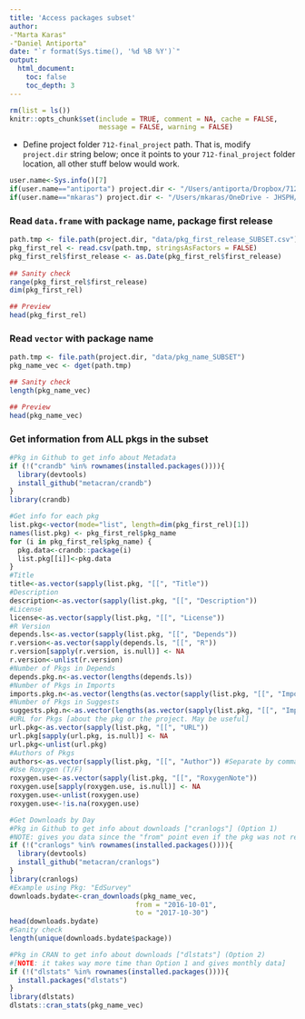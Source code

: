 ```yaml
---
title: 'Access packages subset'
author: 
-"Marta Karas"
-"Daniel Antiporta"
date: "`r format(Sys.time(), '%d %B %Y')`"
output: 
  html_document:
    toc: false
    toc_depth: 3
---
```



```r
rm(list = ls())
knitr::opts_chunk$set(include = TRUE, comment = NA, cache = FALSE, 
                      message = FALSE, warning = FALSE)

```

* Define project folder `712-final_project` path. That is, modify `project.dir` string below; once it points to your `712-final_project` folder location, all other stuff below would work. 

```r
user.name<-Sys.info()[7]
if(user.name=="antiporta") project.dir <- "/Users/antiporta/Dropbox/712-final_project/"
if(user.name=="mkaras") project.dir <- "/Users/mkaras/OneDrive - JHSPH/JHU/711-ADV_DATA_SCIENCE/712-final_project"
```


### Read `data.frame` with package name, package first release 

```r
path.tmp <- file.path(project.dir, "data/pkg_first_release_SUBSET.csv")
pkg_first_rel <- read.csv(path.tmp, stringsAsFactors = FALSE)
pkg_first_rel$first_release <- as.Date(pkg_first_rel$first_release)
  
## Sanity check
range(pkg_first_rel$first_release)
dim(pkg_first_rel)

## Preview
head(pkg_first_rel)
```

### Read `vector` with package name

```r
path.tmp <- file.path(project.dir, "data/pkg_name_SUBSET")
pkg_name_vec <- dget(path.tmp)

## Sanity check
length(pkg_name_vec)

## Preview
head(pkg_name_vec)
```

### Get information from ALL pkgs in the subset
```r
#Pkg in Github to get info about Metadata
if (!("crandb" %in% rownames(installed.packages()))){
  library(devtools)
  install_github("metacran/crandb")
}
library(crandb)
```

```r
#Get info for each pkg
list.pkg<-vector(mode="list", length=dim(pkg_first_rel)[1])
names(list.pkg) <- pkg_first_rel$pkg_name
for (i in pkg_first_rel$pkg_name) {
  pkg.data<-crandb::package(i)
  list.pkg[[i]]<-pkg.data
}
#Title
title<-as.vector(sapply(list.pkg, "[[", "Title"))
#Description
description<-as.vector(sapply(list.pkg, "[[", "Description"))
#License
license<-as.vector(sapply(list.pkg, "[[", "License"))
#R Version
depends.ls<-as.vector(sapply(list.pkg, "[[", "Depends"))
r.version<-as.vector(sapply(depends.ls, "[[", "R"))
r.version[sapply(r.version, is.null)] <- NA
r.version<-unlist(r.version)
#Number of Pkgs in Depends
depends.pkg.n<-as.vector(lengths(depends.ls))
#Number of Pkgs in Imports
imports.pkg.n<-as.vector(lengths(as.vector(sapply(list.pkg, "[[", "Imports"))))
#Number of Pkgs in Suggests
suggests.pkg.n<-as.vector(lengths(as.vector(sapply(list.pkg, "[[", "Imports"))))
#URL for Pkgs [about the pkg or the project. May be useful]
url.pkg<-as.vector(sapply(list.pkg, "[[", "URL"))
url.pkg[sapply(url.pkg, is.null)] <- NA
url.pkg<-unlist(url.pkg)
#Authors of Pkgs
authors<-as.vector(sapply(list.pkg, "[[", "Author")) #Separate by commas
#Use Roxygen (T/F)
roxygen.use<-as.vector(sapply(list.pkg, "[[", "RoxygenNote"))
roxygen.use[sapply(roxygen.use, is.null)] <- NA
roxygen.use<-unlist(roxygen.use)
roxygen.use<-!is.na(roxygen.use) 

#Get Downloads by Day 
#Pkg in Github to get info about downloads ["cranlogs"] (Option 1)
#NOTE: gives you data since the "from" point even if the pkg was not released, cross validation with date of first released.
if (!("cranlogs" %in% rownames(installed.packages()))){
  library(devtools)
  install_github("metacran/cranlogs")
}
library(cranlogs)
#Example using Pkg: "EdSurvey"
downloads.bydate<-cran_downloads(pkg_name_vec, 
                               from = "2016-10-01", 
                               to = "2017-10-30")
head(downloads.bydate)
#Sanity check
length(unique(downloads.bydate$package))

#Pkg in CRAN to get info about downloads ["dlstats"] (Option 2) 
#[NOTE: it takes way more time than Option 1 and gives monthly data]
if (!("dlstats" %in% rownames(installed.packages()))){
  install.packages("dlstats")
}
library(dlstats)
dlstats::cran_stats(pkg_name_vec)

```
